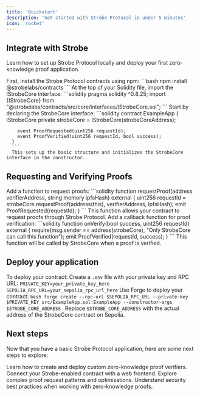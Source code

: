 ```yaml
---
title: 'Quickstart'
description: 'Get started with Strobe Protocol in under 5 minutes'
icon: 'rocket'
---
```


## Integrate with Strobe

Learn how to set up Strobe Protocol locally and deploy your first zero-knowledge proof application.

<Steps>
  <Step title="Install Strobe contracts">
    First, install the Strobe Protocol contracts using npm:
    ```bash
    npm install @strobelabs/contracts
    ```
  </Step>
  <Step title="Import Strobe interface">
    At the top of your Solidity file, import the IStrobeCore interface:
    ```solidity
    pragma solidity ^0.8.25;
    import {IStrobeCore} from "@strobelabs/contracts/src/core/interfaces/IStrobeCore.sol";
    ```
  </Step>
  <Step title="Define the contract">
    Start by declaring the StrobeCore interface:
    ```solidity
      contract ExampleApp {
        IStrobeCore private strobeCore = IStrobeCore(strobeCoreAddress);

        event ProofRequested(uint256 requestId);
        event ProofVerified(uint256 requestId, bool success);
      }
      ```
      This sets up the basic structure and initializes the StrobeCore interface in the constructor.
  </Step>
</Steps>

## Requesting and Verifying Proofs

<Steps>
  <Step title="Implement proof request function">
    Add a function to request proofs:
    ```solidity
    function requestProof(address verifierAddress, string memory ipfsHash) external {
        uint256 requestId = strobeCore.requestProof(address(this), verifierAddress, ipfsHash);
        emit ProofRequested(requestId);
    }
    ```
    This function allows your contract to request proofs through Strobe Protocol.
  </Step>
  <Step title="Implement verification callback">
    Add a callback function for proof verification:
    ```solidity
    function onVerify(bool success, uint256 requestId) external {
        require(msg.sender == address(strobeCore), "Only StrobeCore can call this function");
        emit ProofVerified(requestId, success);
    }
    ```
    This function will be called by StrobeCore when a proof is verified.
  </Step>
</Steps>

## Deploy your application

To deploy your contract:
<Steps>
  <Step title="Set up environment variables">
    Create a `.env` file with your private key and RPC URL:
    ```
    PRIVATE_KEY=your_private_key_here
    SEPOLIA_RPC_URL=your_sepolia_rpc_url_here
    ```
  </Step>
  <Step title="Deploy the contract">
    Use Forge to deploy your contract:
    ```bash
    forge create --rpc-url $SEPOLIA_RPC_URL --private-key $PRIVATE_KEY src/ExampleApp.sol:ExampleApp --constructor-args $STROBE_CORE_ADDRESS
    ```
    Replace `$STROBE_CORE_ADDRESS` with the actual address of the StrobeCore contract on Sepolia.
  </Step>
</Steps>

## Next steps

Now that you have a basic Strobe Protocol application, here are some next steps to explore:

<CardGroup>
  <Card title="Customize Your Verifier" icon="wand-magic-sparkles" href="/guides/custom-verifier">
    Learn how to create and deploy custom zero-knowledge proof verifiers.
  </Card>
  <Card title="Integrate with Frontend" icon="desktop" href="/guides/frontend-integration">
    Connect your Strobe-enabled contract with a web frontend.
  </Card>
  <Card title="Advanced Proof Requests" icon="layer-group" href="/guides/advanced-requests">
    Explore complex proof request patterns and optimizations.
  </Card>
  <Card title="Strobe Protocol Security" icon="shield-halved" href="/security/best-practices">
    Understand security best practices when working with zero-knowledge proofs.
  </Card>
</CardGroup>